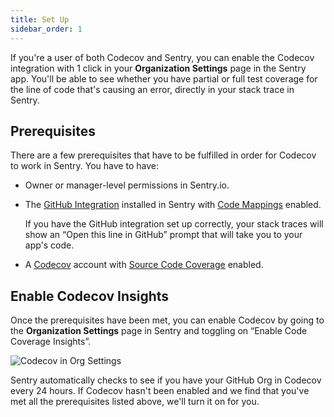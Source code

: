 ```yaml
---
title: Set Up
sidebar_order: 1
---
```


If you're a user of both Codecov and Sentry, you can enable the Codecov integration with 1 click in your **Organization Settings** page in the Sentry app. You'll be able to see whether you have partial or full test coverage for the line of code that's causing an error, directly in your stack trace in Sentry.

## Prerequisites

There are a few prerequisites that have to be fulfilled in order for Codecov to work in Sentry. You have to have:

- Owner or manager-level permissions in Sentry.io.
- The [GitHub Integration](/organization/integrations/source-code-mgmt/github/) installed in Sentry with [Code Mappings](/organization/integrations/source-code-mgmt/github/#stack-trace-linking) enabled.

  <Alert>
    If you have the GitHub integration set up correctly, your stack traces will
    show an “Open this line in GitHub” prompt that will take you to your app's
    code.
  </Alert>

- A [Codecov](https://about.codecov.io/) account with [Source Code Coverage](https://about.codecov.io/product/feature/source-code-coverage/) enabled.

## Enable Codecov Insights

Once the prerequisites have been met, you can enable Codecov by going to the **Organization Settings** page in Sentry and toggling on “Enable Code Coverage Insights”.

![Codecov in Org Settings](./img/codecov-setup-in-new-ui.png)

<Alert>
  Sentry automatically checks to see if you have your GitHub Org in Codecov
  every 24 hours. If Codecov hasn't been enabled and we find that you've met all
  the prerequisites listed above, we'll turn it on for you.
</Alert>
